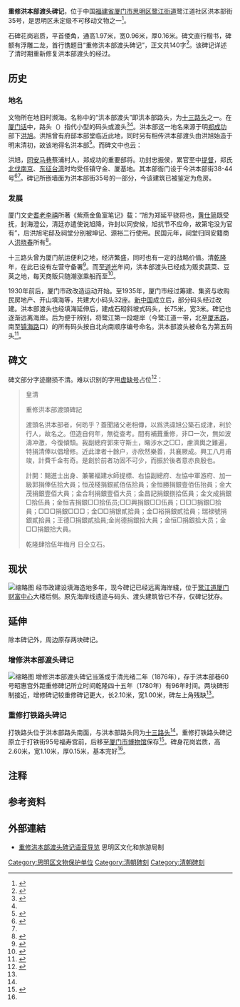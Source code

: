 {{文物保护单位
| 级别 = 未定级
| 名称 = 重修洪本部渡头碑记
| 图片 = Tablet Inscription of the Rebuilding of Hongbenbu Wharf.jpg
| 说明 = 嵌于墙内的石碑
| 市/县名 = 思明区
| 所在 = 鹭江街道鹭江道社区洪本部街35号
| 分类 = 石窟寺及石刻
| 时代 = 清
| 登录 = 2013年
| 备注 = {{maplink|frame=yes|plain=yes|type=point|frame-lat=24.460487|frame-long=118.068868|zoom=16|coord={{coord|24.460487|118.068868}}}}
}}

'''重修洪本部渡头碑记'''，位于中国[[福建省|福建省]][[厦门市|厦门市]][[思明区|思明区]][[鹭江街道|鹭江街道]]鹭江道社区洪本部街35号，是思明区未定级不可移动文物之一<ref name=":0">{{Cite web|title=厦门市各级文物保护单位一览表--中国厦门|url=http://www.xm.gov.cn/jlm/ldft/lswwbh/xgwj/200708/t20070830_174805.htm|accessdate=2021-02-01|work=www.xm.gov.cn|archive-date=2021-11-17|archive-url=https://web.archive.org/web/20211117162544/http://www.xm.gov.cn/jlm/ldft/lswwbh/xgwj/200708/t20070830_174805.htm|dead-url=no}}</ref>。

石碑花岗岩质，平首倭角，通高1.97米，宽0.96米，厚0.16米。碑文直行楷书，碑额有浮雕二龙，首行镌题目“重修洪本部渡头碑记”，正文共140字<ref name=":1">{{Cite book|title=厦门文物志|last=罗才福、何丙仲、陈志铭|publisher=文物出版社|year=2003|isbn=7501014604}}</ref>{{Rp|98}}。该碑记详述了清时期重新修复洪本部渡头的经过。

== 历史 ==

=== 地名 ===
文物所在地旧时濒海。名称中的“洪本部渡头”即洪本部路头，为[[厦门十三路头|十三路头]]之一。在[[廈門話|厦门话]]中，路头（{{Lang-nan-poj|Lō͘-thâu}}）指代小型的码头或渡头<ref name=":3">{{Cite book|title=厦门市政志|last=《厦门市政志》编纂委员会编|publisher=厦门大学出版社|year=1991|isbn=9787561504574|pages=176}}</ref><ref name=":1" />。洪本部这一地名来源于明[[鄭成功|郑成功]]部下[[洪旭|洪旭]]。洪旭曾有府邸本部堂临近此地，同时另有相传洪本部渡头由洪旭始造于明末清初{{NoteTag|一说始建于清道光年间<ref name=":3" />}}，故该地得名洪本部<ref name=":2">{{Cite book|title=厦门路路通|last=方文图|publisher=香港人民出版社|year=2008|pages=25|isbn=9789628488032}}</ref>。而碑文中也云：

{{Cquote|渡頭名洪本部者，何昉乎？蓋聞諸父老相傳，以爲洪諱旭公築石成津，利於行人，故名之。|《重修洪本部渡頭碑記》}}
洪旭，[[同安区|同安]][[马巷街道|马巷]]蔡浦村人，郑成功的重要部将。功封忠振侯，累官至中[[提督|提督]]，郑氏[[鄭成功北伐|北伐南京]]、[[鄭成功攻臺之役|东征台湾]]时均受任镇守金、厦基地。其本部衙门设于今洪本部街38-44号<ref>{{Cite book|title=厦门市地名志|last=厦门市民政局编|publisher=福建省地图出版社|year=2013|isbn=9787546702155|pages=241}}</ref><ref name=":0" />{{Rp|99}}。碑记所嵌墙面为洪本部街35号的一部分，今该建筑已被鉴定为危房。

=== 发展 ===
厦门文史[[耆老|耆老]][[李禧_(厦门)|李禧]]所著《紫燕金鱼室笔记》载：“旭为郑延平骁将也，[[黃仕簡|黄仕简]]既受抚，封海澄公，清廷亦遣使说旭降，许封以同安候，旭抗节不应命，故第宅没为官有”{{NoteTag|然洪旭生于1605年，卒于1669年（一说1666年，永历二十年）；黄仕简生于1722年，卒于1789年。二者生卒年无交集，故此处当指其曾祖[[黃梧|黃梧]]，受封海澄公}}，后洪旭宅邸及祠堂分别被坤记、源裕二行使用。民国元年，祠堂归同安籍商人[[洪晓春|洪晓春]]所有<ref>{{Cite book|title=紫燕金鱼室笔记|last=李禧著; 何丙仲, 吴仰荣校注|publisher=中国广播学院出版社|year=1995|isbn=9787810045889|pages=148}}</ref>。

十三路头曾为厦门航运便利之地，经济繁盛，同时也有一定的战略价值。清[[乾隆|乾隆]]年，在此已设有左营守备署<ref>{{Cite book|title=鹭江志 : 整理本|last=清 薛起凤主纂; 江林宣, 李熙泰整理|publisher=[[鹭江出版社|鹭江出版社]]|year=1998|isbn=9787806105641|pages=185}}</ref>。而至[[道光|道光]]年间，洪本部渡头已经成为贩卖蔬菜、豆荚之地，每天商贩只随潮涨乘船而至<ref>{{Cite book|title=厦门志|last=周凯|year=道光十二年|volume=卷二 墟集}}</ref>。

1930年前后，厦门市政改造运动开始。至1935年，厦门市经过筹建、集资与收购民房地产、开山填海等，共建大小码头32座。[[中华人民共和国|新中国]]成立后，部分码头经过改建。洪本部渡头也经填海延伸后，建成石砌斜坡式码头，长75米，宽3米。碑记也逐渐远离海岸。后为便于辨别，将鹭江第一段堤岸（今鹭江道一带，北至[[厦禾路|厦禾路]]，南至[[镇海路|镇海路]]口）的所有码头按自北向南顺序编号命名。洪本部渡头被命名为第五码头<ref name=":4">{{Cite book|title=厦门城市建设志|last=厦门市城市建设志编纂委员会|first=吴乌皮, 陈瑞能, 朱荣发|publisher=[[鹭江出版社|鹭江出版社]]|year=1992|isbn=7805336571|pages=147-149}}</ref>。

== 碑文 ==
碑文部分字迹磨损不清。难以识别的字用[[虚缺号|虚缺号]]占位<ref name=":5">{{Cite book|title=厦门碑志汇编|last=何丙仲|publisher=中国广播电视出版社|year=2004|isbn=9787504339423}}</ref>：
<blockquote>
皇清

重修洪本部渡頭碑記

渡頭名洪本部者，何昉乎？蓋聞諸父老相傳，以爲洪諱旭公築石成津，利於行人，故名之。但造自何年，無從查考。間有補葺重修，非□一次，無如波濤冲激，今復傾頹。我副總府郭來守斯土，睹涉水之□□，慮濟輿之難遍，特捐清俸以倡增修。近此津者十餘户，亦欣然樂善，共襄厥成。興工八月甫竣，計費千金有奇。是創於前者功固不可少，而振於後者意亦良殷也。

計開：賜進士出身、兼署福建水師提標、右協副總府、左協中軍游府、加一級郭捐俸伍拾大員；恒茂棧捐銀貳佰伍拾員；金恒勝捐銀壹佰伍抬員；金大茂捐銀壹佰大員；金合利捐銀壹佰大员；金昌記捐銀捌拾伍員；金文成捐銀□拾伍員；金恒吉捐銀□□拾伍员;□□興捐銀□□伍員；□□□捐銀□拾員；□□□捐銀□□□；金□□捐银貳拾員；金□裕捐銀貳拾員；瑞禄號捐銀貳拾員；王德□捐銀貳拾員;金尚德捐銀拾大員；金恒□捐銀拾大员；金□□捐銀拾大員。

乾隆肆拾伍年梅月 日仝立石。</blockquote>

== 现状 ==
[[File:The_Sign_of_Tablet_Inscription_of_the_Rebuilding_of_Hongbenbu_Wharf.jpg|缩略图]]
经市政建设填海造地多年，现今碑记已经远离海岸綫，位于[[鹭江道|鹭江道]][[厦门财富中心|厦门财富中心]]大楼后侧。原先海岸线遗迹与码头、渡头建筑皆已不存，仅碑记犹存。
{{Clear}}

== 延伸 ==
除本碑记外，周边原存两块碑记。

=== 增修洪本部渡头碑记 ===
{{Main|增修洪本部渡头碑记}}
[[File:Tablet_Inscription_of_the_Expansion_of_Hongbenbu_Wharf.jpg|缩略图]]
增修洪本部渡头碑记当落成于清光绪二年（1876年），存于洪本部巷60号昭惠宫外距重修碑记所立时间乾隆四十五年（1780年）有96年时间。两块碑形制接近，增修碑记较重修碑记更大，长2.10米，宽1.00米，碑左上角残缺<ref name=":5" />。

=== 重修打铁路头碑记 ===
打铁路头位于洪本部路头南面，与洪本部路头同为[[厦门十三路头|十三路头]]<ref name=":4" />。重修打铁路头碑记原立于打铁街95号福寿宫前，后移至[[厦门市文化艺术中心|厦门市博物馆]]保存<ref>{{Cite web|title=救救濒危古碑记(组图)|url=http://news.sina.com.cn/c/2003-12-24/07511417520s.shtml|access-date=2021-07-27|work=news.sina.com.cn|archive-date=2021-07-27|archive-url=https://web.archive.org/web/20210727023552/http://news.sina.com.cn/c/2003-12-24/07511417520s.shtml|dead-url=no}}</ref>。碑身花岗岩质，高2.60米，宽1.10米，厚0.15米，基本完好<ref name=":5" />。

== 注释 ==
{{NoteFoot}}

== 参考资料 ==
{{Reflist}}

== 外部連結 ==
* [http://weixin.91zhly.com/console/shake/audioTour/forwardPage/180810010810648 重修洪本部渡头碑记语音导览] {{Wayback|url=http://weixin.91zhly.com/console/shake/audioTour/forwardPage/180810010810648 |date=20210725042300 }} 思明区文化和旅游局制

[[Category:思明区文物保护单位|Category:思明区文物保护单位]]
[[Category:清朝碑刻|Category:清朝碑刻]] [[Category:清朝碑刻|Category:清朝碑刻]]
